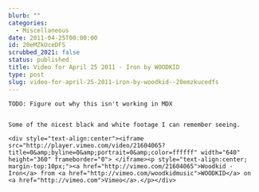 ```yaml
---
blurb: ""
categories:
  - Miscellaneous
date: 2011-04-25T00:00:00
id: 20eMZkUceDFS
scrubbed_2021: false
status: published
title: Video for April 25 2011 - Iron by WOODKID
type: post
slug: video-for-april-25-2011-iron-by-woodkid--20emzkucedfs
---
```


```
TODO: Figure out why this isn't working in MDX


Some of the nicest black and white footage I can remember seeing.

<div style="text-align:center"><iframe src="http://player.vimeo.com/video/21604065?title=0&amp;byline=0&amp;portrait=0&amp;color=ffffff" width="640" height="360" frameborder="0"> </iframe><p style="text-align:center; margin-top:10px;"><a href="http://vimeo.com/21604065">Woodkid - Iron</a> from <a href="http://vimeo.com/woodkidmusic">WOODKID</a> on <a href="http://vimeo.com">Vimeo</a>.</p></div>
```